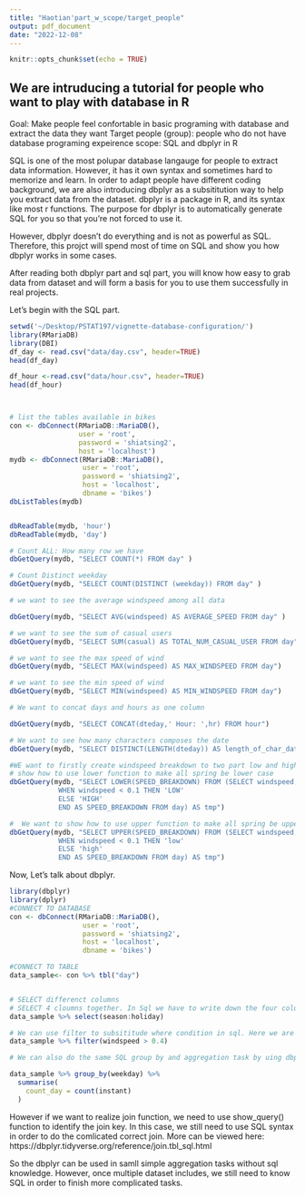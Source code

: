 ```yaml
---
title: "Haotian'part_w_scope/target_people"
output: pdf_document
date: "2022-12-08"
---
```


```r
knitr::opts_chunk$set(echo = TRUE)
```

## We are intruducing a tutorial for people who want to play with database in R 
Goal: Make people feel confortable in basic programing with database and extract the data they want
Target people (group): people who do not have database programing expeirence 
scope: SQL and dbplyr in R

SQL is one of the most polupar database langauge for people to extract data information. However, it has it own syntax and sometimes hard to memorize and learn. In order to adapt people have different coding background, we are also introducing dbplyr as a subsititution way to help you extract data from the dataset. dbplyr is a package in R, and its syntax like most r functions. The purpose for dbplyr is to automatically generate SQL for you so that you’re not forced to use it. 

However, dbplyr doesn’t do everything and is not as powerful as SQL. Therefore, this projct will spend most of time on SQL and show you how dbplyr works in some cases. 

After reading both dbplyr part and sql part, you will know how easy to grab data from dataset and will form a basis for you to use them successfully in real projects. 

Let's begin with the SQL part.


```r
setwd('~/Desktop/PSTAT197/vignette-database-configuration/')
library(RMariaDB)
library(DBI)
df_day <- read.csv("data/day.csv", header=TRUE)
head(df_day)

df_hour <-read.csv("data/hour.csv", header=TRUE)
head(df_hour)



# list the tables available in bikes
con <- dbConnect(RMariaDB::MariaDB(), 
                 user = 'root', 
                 password = 'shiatsing2',
                 host = 'localhost')
mydb <- dbConnect(RMariaDB::MariaDB(), 
                  user = 'root', 
                  password = 'shiatsing2',
                  host = 'localhost',
                  dbname = 'bikes')
dbListTables(mydb)


dbReadTable(mydb, 'hour')
dbReadTable(mydb, 'day')

# Count ALL: How many row we have
dbGetQuery(mydb, "SELECT COUNT(*) FROM day" )

# Count Distinct weekday 
dbGetQuery(mydb, "SELECT COUNT(DISTINCT (weekday)) FROM day" )

# we want to see the average windspeed among all data

dbGetQuery(mydb, "SELECT AVG(windspeed) AS AVERAGE_SPEED FROM day" )

# we want to see the sum of casual users
dbGetQuery(mydb, "SELECT SUM(casual) AS TOTAL_NUM_CASUAL_USER FROM day")

# we want to see the max speed of wind
dbGetQuery(mydb, "SELECT MAX(windspeed) AS MAX_WINDSPEED FROM day")

# we want to see the min speed of wind
dbGetQuery(mydb, "SELECT MIN(windspeed) AS MIN_WINDSPEED FROM day")

# We want to concat days and hours as one column

dbGetQuery(mydb, "SELECT CONCAT(dteday,' Hour: ',hr) FROM hour")

# We want to see how many characters composes the date
dbGetQuery(mydb, "SELECT DISTINCT(LENGTH(dteday)) AS length_of_char_date FROM hour")

#WE want to firstly create windspeed breakdown to two part low and high. Then we want to 
# show how to use lower function to make all spring be lower case
dbGetQuery(mydb, "SELECT LOWER(SPEED_BREAKDOWN) FROM (SELECT windspeed, CASE 
            WHEN windspeed < 0.1 THEN 'LOW'
            ELSE 'HIGH'
            END AS SPEED_BREAKDOWN FROM day) AS tmp")

#  We want to show how to use upper function to make all spring be upper case
dbGetQuery(mydb, "SELECT UPPER(SPEED_BREAKDOWN) FROM (SELECT windspeed, CASE 
            WHEN windspeed < 0.1 THEN 'low'
            ELSE 'high'
            END AS SPEED_BREAKDOWN FROM day) AS tmp")
```

Now, Let's talk about dbplyr.

```r
library(dbplyr)
library(dplyr)
#CONNECT TO DATABASE
con <- dbConnect(RMariaDB::MariaDB(), 
                  user = 'root', 
                  password = 'shiatsing2',
                  host = 'localhost',
                  dbname = 'bikes')

#CONNECT TO TABLE
data_sample<- con %>% tbl("day")


# SELECT differenct columns 
# SELECT 4 cloumns together. In Sql we have to write down the four columns' name seperately. But in dbplyr, we can use : to select a range of columns.
data_sample %>% select(season:holiday)

# We can use filter to subsititude where condition in sql. Here we are showing data that has wind speed greater than 0.4
data_sample %>% filter(windspeed > 0.4)

# We can also do the same SQL group by and aggregation task by uing dbplyr group_by function

data_sample %>% group_by(weekday) %>%
  summarise(
    count_day = count(instant)
  )

```

However if we want to realize join function, we need to use show_query() function to identify the join key. In this case, we still need to use SQL syntax in order to do the comlicated correct join. More can be viewed here: https://dbplyr.tidyverse.org/reference/join.tbl_sql.html

So the dbplyr can be used in samll simple aggregation tasks without sql knowledge. However, once multiple dataset includes, we still need to know SQL in order to finish more complicated tasks. 
